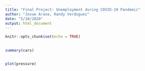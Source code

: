 ```yaml
---
title: "Final Project: Unemployment during COVID-19 Pandemic"
author: "Josue Arana, Randy Verduguez"
date: "5/18/2020"
output: html_document
---
```


```r
knitr::opts_chunk$set(echo = TRUE)
```

## 

```r
summary(cars)
```

## 

```r
plot(pressure)
```

